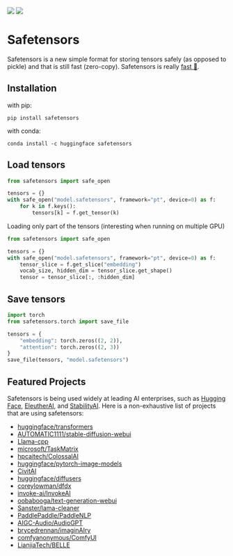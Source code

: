 <!-- DISABLE-FRONTMATTER-SECTIONS -->

<div class="flex justify-center">
    <img class="block dark:hidden" src="https://huggingface.co/datasets/huggingface/documentation-images/resolve/main/safetensors/safetensors-logo-light.svg"/>
    <img class="hidden dark:block" src="https://huggingface.co/datasets/huggingface/documentation-images/resolve/main/safetensors/safetensors-logo-dark.svg"/>
</div>

# Safetensors

Safetensors is a new simple format for storing tensors safely (as opposed to pickle) and that is still fast (zero-copy). Safetensors is really [fast 🚀](./speed).

## Installation

with pip:
```
pip install safetensors
```

with conda:
```
conda install -c huggingface safetensors
```

## Load tensors

```python
from safetensors import safe_open

tensors = {}
with safe_open("model.safetensors", framework="pt", device=0) as f:
    for k in f.keys():
        tensors[k] = f.get_tensor(k)
```

Loading only part of the tensors (interesting when running on multiple GPU)

```python
from safetensors import safe_open

tensors = {}
with safe_open("model.safetensors", framework="pt", device=0) as f:
    tensor_slice = f.get_slice("embedding")
    vocab_size, hidden_dim = tensor_slice.get_shape()
    tensor = tensor_slice[:, :hidden_dim]
```

## Save tensors

```python
import torch
from safetensors.torch import save_file

tensors = {
    "embedding": torch.zeros((2, 2)),
    "attention": torch.zeros((2, 3))
}
save_file(tensors, "model.safetensors")
```

## Featured Projects

Safetensors is being used widely at leading AI enterprises, such as [Hugging Face](https://huggingface.co/), [EleutherAI](https://www.eleuther.ai/), and [StabilityAI](https://stability.ai/). Here is a non-exhaustive list of projects that are using safetensors:

* [huggingface/transformers](https://github.com/huggingface/transformers)
* [AUTOMATIC1111/stable-diffusion-webui](https://github.com/AUTOMATIC1111/stable-diffusion-webui)
* [Llama-cpp](https://github.com/ggerganov/llama.cpp/blob/e6a46b0ed1884c77267dc70693183e3b7164e0e0/convert.py#L537)
* [microsoft/TaskMatrix](https://github.com/microsoft/TaskMatrix)
* [hpcaitech/ColossalAI](https://github.com/hpcaitech/ColossalAI)
* [huggingface/pytorch-image-models](https://github.com/huggingface/pytorch-image-models)
* [CivitAI](https://civitai.com/)
* [huggingface/diffusers](https://github.com/huggingface/diffusers)
* [coreylowman/dfdx](https://github.com/coreylowman/dfdx)
* [invoke-ai/InvokeAI](https://github.com/invoke-ai/InvokeAI)
* [oobabooga/text-generation-webui](https://github.com/oobabooga/text-generation-webui)
* [Sanster/lama-cleaner](https://github.com/Sanster/lama-cleaner)
* [PaddlePaddle/PaddleNLP](https://github.com/PaddlePaddle/PaddleNLP)
* [AIGC-Audio/AudioGPT](https://github.com/AIGC-Audio/AudioGPT)
* [brycedrennan/imaginAIry](https://github.com/brycedrennan/imaginAIry)
* [comfyanonymous/ComfyUI](https://github.com/comfyanonymous/ComfyUI)
* [LianjiaTech/BELLE](https://github.com/LianjiaTech/BELLE)